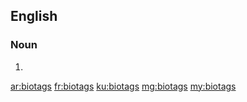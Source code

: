 ==English==

===Noun===
{{head|en|plural}}

# {{plural of|biotag|lang=en|nocat=1}}

[[ar:biotags]]
[[fr:biotags]]
[[ku:biotags]]
[[mg:biotags]]
[[my:biotags]]
